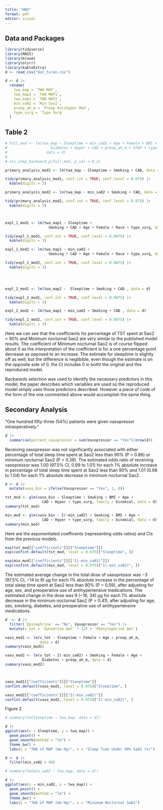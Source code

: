 ```yaml
---
title: "HW2"
format: pdf
editor: visual
---
```


## Data and Packages

```r
library(tidyverse)
library(MASS)
library(broom)
library(olsrr)
library(kableExtra)
d <- read_csv("dat_turan.csv")

d <- d |>
  rename(
    twa_map = `TWA MAP`,
    twa_map1 = `TWA MAP1`,
    twa_map2 = `TWA MAP2`,
    min_sa02 = `Min Sao2`,
    preop_ah_m = `Preop AntiHyper Med`,
    type_surg = `Type Surg`
  )
```

## Table 2

```r
# full_mod <- lm(twa_map ~ Sleeptime + min_sa02 + Age + Female + BMI + Smoking + 
#                    Diabetes + Hyper + CAD + preop_ah_m + CPAP + type_surg, 
#                  data = d)
# 
# ols_step_backward_p(full_mod, p_val = 0.2)

primary_analysis_mod1 <- lm(twa_map ~ Sleeptime + Smoking + CAD, data = d)

tidy(primary_analysis_mod1, conf.int = TRUE, conf.level = 0.975) |>
  kable(digits = 3)

primary_analysis_mod2 <- lm(twa_map ~ min_sa02 + Smoking + CAD, data = d)

tidy(primary_analysis_mod2, conf.int = TRUE, conf.level = 0.975) |>
  kable(digits = 3)



expl_1_mod1 <- lm(twa_map1 ~ Sleeptime + 
                    Smoking + CAD + Age + Female + Race + type_surg, data = d)

tidy(expl_1_mod1, conf.int = TRUE, conf.level = 0.9875) |>
  kable(digits = 3)

expl_1_mod2 <- lm(twa_map1 ~ min_sa02 + 
                    Smoking + CAD + Age + Female + Race + type_surg, data = d)

tidy(expl_1_mod2, conf.int = TRUE, conf.level = 0.9875) |>
  kable(digits = 3)




expl_2_mod1 <- lm(twa_map2 ~  Sleeptime + Smoking + CAD , data = d)

tidy(expl_2_mod1, conf.int = TRUE, conf.level = 0.9875) |>
  kable(digits = 3)

expl_2_mod2 <- lm(twa_map2 ~ min_sa02 + Smoking + CAD , data = d)

tidy(expl_2_mod2, conf.int = TRUE, conf.level = 0.9875) |>
  kable(digits = 3)
```

Here we can see that the coefficients for percentage of TST spent at Sao2 \< 90% and Minimum nocturnal Sao2 are very similar to the published model results. The coefficient of Minimum nocturnal Sao2 is of course flipped about 0 as the interpretation of the coefficient is for a one percentage point decrease as opposed to an increase. The estimate for sleeptime is slightly off as well, but the difference is neglibible, even though the estimate is on the opposite side of 0, the CI includes 0 in botht the original and this reproduced model.

Backwards selection was used to identify the necessary predictors in this model, the paper describes which variables are used so the reproduced model simply uses those predictors described. However a piece of code of the form of the one commented above would accomplish the same thing.

## Secondary Analysis

"One hundred fifty-three (54%) patients were given vasopressor intraoperatively."

```r
d |>
  summarise(percent_vasopressor = sum(Vasopressor == "Yes")/nrow(d))
```

Receiving vasopressor was not significantly associated with either percentage of total sleep time spent at Sao2 less than 90% (P = 0.86) or minimum nocturnal Sao2 (P = 0.39). The estimated odds ratio of receiving vasopressor was 1.00 (97.5% CI, 0.99 to 1.01) for each 1% absolute increase in percentage of total sleep time spent at Sao2 less than 90% and 1.01 (0.98 to 1.04) for each 1% absolute decrease in minimum nocturnal Sao2. 

```r
d <- d |>
  mutate(vaso_bin = ifelse(Vasopressor == "Yes", 1, 0))

tst_mod <- glm(vaso_bin ~ Sleeptime + Smoking + BMI + Age + 
                 CAD + Hyper + type_surg, family = binomial, data = d)
summary(tst_mod)

min_mod <- glm(vaso_bin ~ I(-min_sa02) + Smoking + BMI + Age + 
                 CAD + Hyper + type_surg, family = binomial, data = d)
summary(min_mod)
```

Here are the exponentiated coefficents (representing odds ratios) and CIs from the previous models.

```r
exp(tst_mod[["coefficients"]][["Sleeptime"]])
exp(confint.default(tst_mod, level = 0.975)["Sleeptime", ])

exp(min_mod[["coefficients"]][["I(-min_sa02)"]])
exp(confint.default(min_mod, level = 0.975)["I(-min_sa02)", ])
```

The estimated average change in the total dose of vasopressor was −3 (97.5% CI, −14 to 8) μg for each 1% absolute increase in the percentage of total sleep time spent at Sao2 less than 90% (P = 0.59), after adjusting for age, sex, and preoperative use of antihypertensive medications. The estimated change in the dose was 9 (−16, 34) μg for each 1% absolute decrease in the minimum nocturnal Sao2 (P = 0.41), after adjusting for age, sex, smoking, diabetes, and preoperative use of antihypertensive medications.

```r
d  <- d |>
  filter(`Epinephrine` == "No", Vasopressor == "Yes") |>
  mutate(v_tot = `Ephedrine Amt` * 125 + `Phenylephrine Amt`)
```

```r
vaso_mod1 <- lm(v_tot ~ Sleeptime + Female + Age + preop_ah_m, 
                data = d)
summary(vaso_mod1)

vaso_mod2 <- lm(v_tot ~ I(-min_sa02) + Smoking + Female + Age + 
                 Diabetes + preop_ah_m, data = d)
summary(vaso_mod2)



vaso_mod1[["coefficients"]][["Sleeptime"]]
confint.default(vaso_mod1, level = 0.975)["Sleeptime", ]

vaso_mod2[["coefficients"]][["I(-min_sa02)"]]
confint.default(vaso_mod2, level = 0.975)["I(-min_sa02)", ]
```

Figure 2

```r
# summary(lm(Sleeptime ~ twa_map, data = d))

d |>
ggplot(aes(x = Sleeptime, y = twa_map)) +
  geom_point() +
  geom_smooth(method = "lm") +
  theme_bw() +
  labs(y = "TWA of MAP (mm Hg)", x = "Sleep Time Under 90% Sa02 (%)")

d <- d |>
  filter(min_sa02 > 40)

# summary(lm(min_sa02 ~ twa_map, data = d))

d |>
ggplot(aes(x = min_sa02, y = twa_map)) +
  geom_point() +
  geom_smooth(method = "lm") +
  theme_bw() +
  labs(y = "TWA of MAP (mm Hg)", x = "Minimum Nocturnal Sa02")
```

